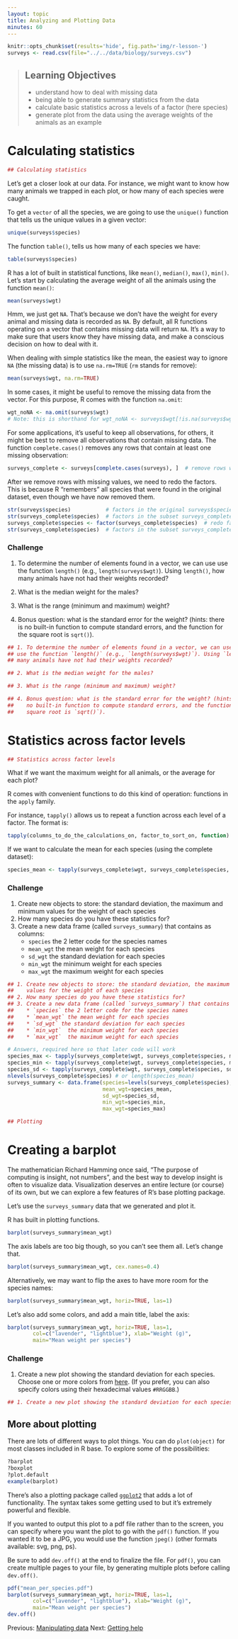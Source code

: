 ```yaml
---
layout: topic
title: Analyzing and Plotting Data
minutes: 60
---
```


```r
knitr::opts_chunk$set(results='hide', fig.path='img/r-lesson-')
surveys <- read.csv(file="../../data/biology/surveys.csv")
```

> ## Learning Objectives
>
> * understand how to deal with missing data
> * being able to generate summary statistics from the data
> * calculate basic statistics across a levels of a factor (here species)
> * generate plot from the data using the average weights of the animals as an
>   example


# Calculating statistics

```r
## Calculating statistics
```

Let's get a closer look at our data. For instance, we might want to know how
many animals we trapped in each plot, or how many of each species were caught.

To get a `vector` of all the species, we are going to use the `unique()`
function that tells us the unique values in a given vector:

```r
unique(surveys$species)
```

The function `table()`, tells us how many of each species we have:

```r
table(surveys$species)
```

R has a lot of built in statistical functions, like `mean()`, `median()`,
`max()`, `min()`. Let's start by calculating the average weight of all the
animals using the function `mean()`:

```r
mean(surveys$wgt)
```

Hmm, we just get `NA`. That's because we don't have the weight for every animal
and missing data is recorded as `NA`. By default, all R functions operating on a
vector that contains missing data will return `NA`. It's a way to make sure that
users know they have missing data, and make a conscious decision on how to deal
with it.

When dealing with simple statistics like the mean, the easiest way to ignore
`NA` (the missing data) is to use `na.rm=TRUE` (`rm` stands for remove):

```r
mean(surveys$wgt, na.rm=TRUE)
```

In some cases, it might be useful to remove the missing data from the
vector. For this purpose, R comes with the function `na.omit`:

```r
wgt_noNA <- na.omit(surveys$wgt) 
# Note: this is shorthand for wgt_noNA <- surveys$wgt[!is.na(surveys$wgt)]
```

For some applications, it's useful to keep all observations, for others, it
might be best to remove all observations that contain missing data. The function
`complete.cases()` removes any rows that contain at least one missing
observation:

```r
surveys_complete <- surveys[complete.cases(surveys), ]  # remove rows with any missing values
```

After we remove rows with missing values, we need to redo the factors. This is because R "remembers" all species that were found in the
original dataset, even though we have now removed them.

```r
str(surveys$species)           # factors in the original surveys$species
str(surveys_complete$species)  # factors in the subset surveys_complete$species (many are not actually present in the column anymore)
surveys_complete$species <- factor(surveys_complete$species)  # redo factors on this subset
str(surveys_complete$species)  # factors in the subset surveys_complete$species after refactoring
```


<!--- need to cover negation, and vector operations for this...
If you want to remove only the observations that are missing data for one
variable, you can use the function `is.na()`. For instance, to create a new
dataset that only contains individuals that have been weighted:

```r
surveys_with_weights <- surveys[!is.na(surveys$weight), ]
```


--->

### Challenge

1. To determine the number of elements found in a vector, we can use
use the function `length()` (e.g., `length(surveys$wgt)`). Using `length()`, how
many animals have not had their weights recorded?

2. What is the median weight for the males?

3. What is the range (minimum and maximum) weight?

4. Bonus question: what is the standard error for the weight? (hints: there is
   no built-in function to compute standard errors, and the function for the
   square root is `sqrt()`).

```r
## 1. To determine the number of elements found in a vector, we can use
## use the function `length()` (e.g., `length(surveys$wgt)`). Using `length()`, how
## many animals have not had their weights recorded?

## 2. What is the median weight for the males?

## 3. What is the range (minimum and maximum) weight?

## 4. Bonus question: what is the standard error for the weight? (hints: there is
##    no built-in function to compute standard errors, and the function for the
##    square root is `sqrt()`).
```

# Statistics across factor levels

```r
## Statistics across factor levels
```

What if we want the maximum weight for all animals, or the average for each
plot?

R comes with convenient functions to do this kind of operation: functions in
the `apply` family.

For instance, `tapply()` allows us to repeat a function across each level of a
factor. The format is:

```r
tapply(columns_to_do_the_calculations_on, factor_to_sort_on, function)
```

If we want to calculate the mean for each species (using the complete dataset):

```r
species_mean <- tapply(surveys_complete$wgt, surveys_complete$species, mean)
```

### Challenge

1. Create new objects to store: the standard deviation, the maximum and minimum
   values for the weight of each species
2. How many species do you have these statistics for?
3. Create a new data frame (called `surveys_summary`) that contains as columns:
   * `species` the 2 letter code for the species names
   * `mean_wgt` the mean weight for each species
   * `sd_wgt` the standard deviation for each species
   * `min_wgt`  the minimum weight for each species
   * `max_wgt`  the maximum weight for each species

```r
## 1. Create new objects to store: the standard deviation, the maximum and minimum
##    values for the weight of each species
## 2. How many species do you have these statistics for?
## 3. Create a new data frame (called `surveys_summary`) that contains as columns:
##    * `species` the 2 letter code for the species names
##    * `mean_wgt` the mean weight for each species
##    * `sd_wgt` the standard deviation for each species
##    * `min_wgt`  the minimum weight for each species
##    * `max_wgt`  the maximum weight for each species
```

```r
# Answers, required here so that later code will work
species_max <- tapply(surveys_complete$wgt, surveys_complete$species, max)
species_min <- tapply(surveys_complete$wgt, surveys_complete$species, min)
species_sd <- tapply(surveys_complete$wgt, surveys_complete$species, sd)
nlevels(surveys_complete$species) # or length(species_mean)
surveys_summary <- data.frame(species=levels(surveys_complete$species),
                              mean_wgt=species_mean,
                              sd_wgt=species_sd,
                              min_wgt=species_min,
                              max_wgt=species_max)
```

```r
## Plotting
```

# Creating a barplot

The mathematician Richard Hamming once said, "The purpose of computing is
insight, not numbers", and the best way to develop insight is often to visualize
data. Visualization deserves an entire lecture (or course) of its own, but we
can explore a few features of R's base plotting package.

Let's use the `surveys_summary` data that we generated and plot it.

R has built in plotting functions.

```r
barplot(surveys_summary$mean_wgt)
```

The axis labels are too big though, so you can't see them all. Let's change that.

```r
barplot(surveys_summary$mean_wgt, cex.names=0.4)
```

Alternatively, we may want to flip the axes to have more room for the species names:

```r
barplot(surveys_summary$mean_wgt, horiz=TRUE, las=1)
```

Let's also add some colors, and add a main title, label the axis:

```r
barplot(surveys_summary$mean_wgt, horiz=TRUE, las=1,
        col=c("lavender", "lightblue"), xlab="Weight (g)",
        main="Mean weight per species")
```

### Challenge

1. Create a new plot showing the standard deviation for each species. Choose
   one or more colors from
   [here](http://www.stat.columbia.edu/~tzheng/files/Rcolor.pdf). (If you
   prefer, you can also specify colors using their hexadecimal values
   `#RRGGBB`.)

```r
## 1. Create a new plot showing the standard deviation for each species.
```

## More about plotting

There are lots of different ways to plot things. You can do `plot(object)` for
most classes included in R base. To explore some of the possibilities:

```r
?barplot
?boxplot
?plot.default
example(barplot)
```

There's also a plotting package called [`ggplot2`](http://docs.ggplot2.org/)
that adds a lot of functionality. The syntax takes some getting used to but it's extremely powerful and flexible.

If you wanted to output this plot to a pdf file rather than to the screen, you
can specify where you want the plot to go with the `pdf()` function. If you
wanted it to be a JPG, you would use the function `jpeg()` (other formats
available: svg, png, ps).

Be sure to add `dev.off()` at the end to finalize the file. For `pdf()`, you can
create multiple pages to your file, by generating multiple plots before calling
`dev.off()`.


```r
pdf("mean_per_species.pdf")
barplot(surveys_summary$mean_wgt, horiz=TRUE, las=1,
        col=c("lavender", "lightblue"), xlab="Weight (g)",
        main="Mean weight per species")
dev.off()
```

Previous: [Manipulating data](04-manipulating-data.html)  Next: [Getting help](06-getting-help.html)

